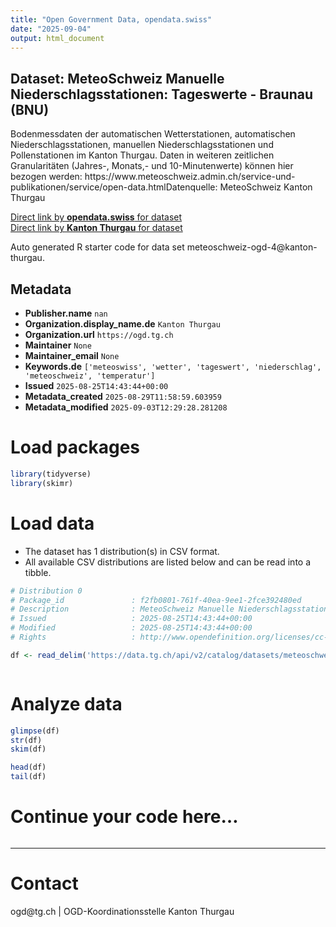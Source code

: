 ```yaml
---
title: "Open Government Data, opendata.swiss"
date: "2025-09-04"
output: html_document
---
```


## Dataset: MeteoSchweiz Manuelle Niederschlagsstationen: Tageswerte - Braunau (BNU)

Bodenmessdaten der automatischen Wetterstationen, automatischen Niederschlagsstationen, manuellen Niederschlagsstationen und Pollenstationen im Kanton Thurgau. Daten in weiteren zeitlichen Granularitäten (Jahres-, Monats,- und 10-Minutenwerte) können hier bezogen werden: https://www.meteoschweiz.admin.ch/service-und-publikationen/service/open-data.htmlDatenquelle: MeteoSchweiz Kanton Thurgau

[Direct link by **opendata.swiss** for dataset](https://opendata.swiss/de/dataset/meteoschweiz-manuelle-niederschlagsstationen-tageswerte-braunau-bnu)<br>
[Direct link by **Kanton Thurgau** for dataset](https://data.tg.ch/explore/dataset/meteoschweiz-ogd-4/)

Auto generated R starter code for data set meteoschweiz-ogd-4@kanton-thurgau.

## Metadata

- **Publisher.name** `nan`
- **Organization.display_name.de** `Kanton Thurgau`
- **Organization.url** `https://ogd.tg.ch`
- **Maintainer** `None`
- **Maintainer_email** `None`
- **Keywords.de** `['meteoswiss', 'wetter', 'tageswert', 'niederschlag', 'meteoschweiz', 'temperatur']`
- **Issued** `2025-08-25T14:43:44+00:00`
- **Metadata_created** `2025-08-29T11:58:59.603959`
- **Metadata_modified** `2025-09-03T12:29:28.281208`


# Load packages

```r

library(tidyverse)
library(skimr)

```

# Load data

-   The dataset has 1 distribution(s) in CSV format.
-   All available CSV distributions are listed below and can be read into a tibble.

```r

# Distribution 0
# Package_id               : f2fb0801-761f-40ea-9ee1-2fce392480ed
# Description              : MeteoSchweiz Manuelle Niederschlagsstationen: Tageswerte - Braunau (BNU) (csv)
# Issued                   : 2025-08-25T14:43:44+00:00
# Modified                 : 2025-08-25T14:43:44+00:00
# Rights                   : http://www.opendefinition.org/licenses/cc-by/

df <- read_delim('https://data.tg.ch/api/v2/catalog/datasets/meteoschweiz-ogd-4/exports/csv?use_labels=true')



```

# Analyze data

```r

glimpse(df)
str(df)
skim(df)

head(df)
tail(df)

```

# Continue your code here...

```r

```

------------------------------------------------------------------------

# Contact

ogd@tg.ch | OGD-Koordinationsstelle Kanton Thurgau
